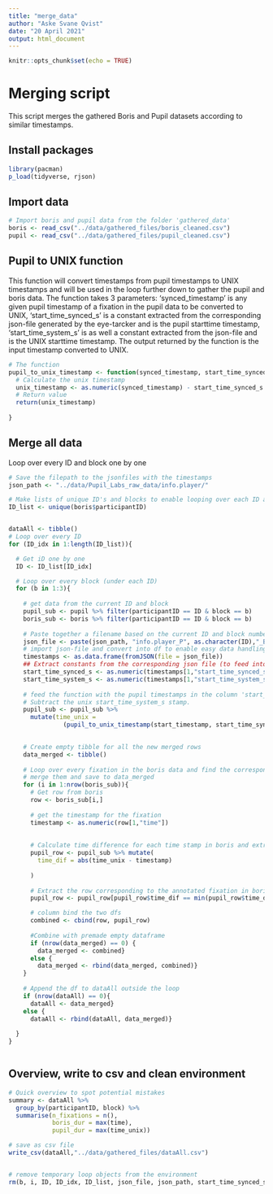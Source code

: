 ```yaml
---
title: "merge_data"
author: "Aske Svane Qvist"
date: "20 April 2021"
output: html_document
---
```


```r
knitr::opts_chunk$set(echo = TRUE)
```

# Merging script

This script merges the gathered Boris and Pupil datasets according to similar timestamps.


## Install packages
```r
library(pacman)
p_load(tidyverse, rjson)

```

## Import data
```r

# Import boris and pupil data from the folder 'gathered_data'
boris <- read_csv("../data/gathered_files/boris_cleaned.csv")
pupil <- read_csv("../data/gathered_files/pupil_cleaned.csv")

```

## Pupil to UNIX function 
This function will convert timestamps from pupil timestamps to UNIX timestamps and will be used in the loop further down to gather the pupil and boris data. The function takes 3 parameters: 'synced_timestamp' is any given pupil timestamp of a fixation in the pupil data to be converted to UNIX, 'start_time_synced_s' is a constant extracted from the corresponding json-file generated by the eye-tarcker and is the pupil starttime timestamp, 'start_time_system_s' is as well a constant extracted from the json-file and is the UNIX starttime timestamp. The output returned by the function is the input timestamp converted to UNIX.
```r
# The function
pupil_to_unix_timestamp <- function(synced_timestamp, start_time_synced_s, start_time_system_s){
  # Calculate the unix timestamp
  unix_timestamp <- as.numeric(synced_timestamp) - start_time_synced_s + start_time_system_s
  # Return value
  return(unix_timestamp)
  
}

```


## Merge all data
Loop over every ID and block one by one
```r

# Save the filepath to the jsonfiles with the timestamps
json_path <- "../data/Pupil_Labs_raw_data/info.player/"

# Make lists of unique ID's and blocks to enable looping over each ID and block one by one.
ID_list <- unique(boris$participantID)


dataAll <- tibble()
# Loop over every ID
for (ID_idx in 1:length(ID_list)){

  # Get iD one by one
  ID <- ID_list[ID_idx]

  # Loop over every block (under each ID)
  for (b in 1:3){
    
    # get data from the current ID and block
    pupil_sub <- pupil %>% filter(participantID == ID & block == b)
    boris_sub <- boris %>% filter(participantID == ID & block == b)
    
    # Paste together a filename based on the current ID and block number.
    json_file <- paste(json_path, "info.player_P", as.character(ID),"_B", as.character(b),".json", sep = "")
    # import json-file and convert into df to enable easy data handling
    timestamps <- as.data.frame(fromJSON(file = json_file))
    ## Extract constants from the corresponding json file (to feed into the predefined function to convert timestamps)
    start_time_synced_s <- as.numeric(timestamps[1,"start_time_synced_s"]) # Pupil timestamp
    start_time_system_s <- as.numeric(timestamps[1,"start_time_system_s"])# Unix timestamp
    
    # feed the function with the pupil timestamps in the column 'start_timestamps' and the constants just extracted. 
    # Subtract the unix start_time_system_s stamp.
    pupil_sub <- pupil_sub %>% 
      mutate(time_unix = 
               (pupil_to_unix_timestamp(start_timestamp, start_time_synced_s, start_time_system_s)) - start_time_system_s)

    
    # Create empty tibble for all the new merged rows
    data_merged <- tibble()
    
    # Loop over every fixation in the boris data and find the corresponding row in the pupil data 
    # merge them and save to data_merged
    for (i in 1:nrow(boris_sub)){
      # Get row from boris
      row <- boris_sub[i,]
  
      # get the timestamp for the fixation
      timestamp <- as.numeric(row[1,"time"])
  
  
      # Calculate time difference for each time stamp in boris and extract the row where the differece is lowest
      pupil_row <- pupil_sub %>% mutate(
        time_dif = abs(time_unix - timestamp)
    
      )
  
      # Extract the row corresponding to the annotated fixation in boris
      pupil_row <- pupil_row[pupil_row$time_dif == min(pupil_row$time_dif),-c(8,9)]

      # column bind the two dfs
      combined <- cbind(row, pupil_row)
  
      #Combine with premade empty dataframe
      if (nrow(data_merged) == 0) {
        data_merged <- combined}
      else {
        data_merged <- rbind(data_merged, combined)}
    }
    
    # Append the df to dataAll outside the loop
    if (nrow(dataAll) == 0){
      dataAll <- data_merged}
    else {
      dataAll <- rbind(dataAll, data_merged)}
    
  }
}



```


## Overview, write to csv and clean environment
```r
# Quick overview to spot potential mistakes
summary <- dataAll %>% 
  group_by(participantID, block) %>% 
  summarise(n_fixations = n(),
            boris_dur = max(time),
            pupil_dur = max(time_unix))

# save as csv file
write_csv(dataAll,"../data/gathered_files/dataAll.csv")


# remove temporary loop objects from the environment
rm(b, i, ID, ID_idx, ID_list, json_file, json_path, start_time_synced_s, start_time_system_s, timestamp, row, timestamps, pupil_row, pupil_sub, boris_sub, combined, data_merged)

```





